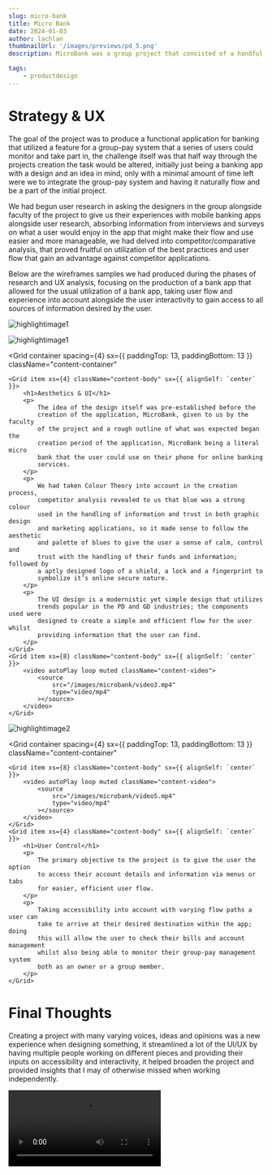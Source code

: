 ```yaml
---
slug: micro-bank
title: Micro Bank
date: 2024-01-03
author: lachlan
thumbnailUrl: '/images/previews/pd_5.png'
description: MicroBank was a group project that consisted of a handful of other designers given the task of producing a bank app that’s primary feature was having a form of a group-pay that a series of users that existed in the group itself would all be able to track and pay rent or bills and have it be visible to the group; the target demographic was typically people in university or other such shared living situations.

tags:
    - productdesign
---
```


<div className="centered">
<h1>Strategy & UX</h1>

<p>
    The goal of the project was to produce a functional application for banking
    that utilized a feature for a group-pay system that a series of users could
    monitor and take part in, the challenge itself was that half way through the
    projects creation the task would be altered, initially just being a banking
    app with a design and an idea in mind, only with a minimal amount of time
    left were we to integrate the group-pay system and having it naturally flow
    and be a part of the initial project.
</p>

<p>
    We had begun user research in asking the designers in the group alongside
    faculty of the project to give us their experiences with mobile banking apps
    alongside user research, absorbing information from interviews and surveys
    on what a user would enjoy in the app that might make their flow and use
    easier and more manageable, we had delved into competitor/comparative
    analysis, that proved fruitful on utilization of the best practices and user
    flow that gain an advantage against competitor applications.
</p>

<p>
    Below are the wireframes samples we had produced during the phases of
    research and UX analysis, focusing on the production of a bank app that
    allowed for the usual utilization of a bank app, taking user flow and
    experience into account alongside the user interactivity to gain access to
    all sources of information desired by the user.
</p>

</div>

![highlightimage1](/images/microbank/image1.png)

![highlightimage1](/images/microbank/image2.png)

<Grid
    container
    spacing={4}
    sx={{ paddingTop: 13, paddingBottom: 13 }}
    className="content-container"
>
    <Grid item xs={4} className="content-body" sx={{ alignSelf: `center` }}>
        <h1>Aesthetics & UI</h1>
        <p>
            The idea of the design itself was pre-established before the
            creation of the application, MicroBank, given to us by the faculty
            of the project and a rough outline of what was expected began the
            creation period of the application, MicroBank being a literal micro
            bank that the user could use on their phone for online banking
            services.
        </p>
        <p>
            We had taken Colour Theory into account in the creation process,
            competitor analysis revealed to us that blue was a strong colour
            used in the handling of information and trust in both graphic design
            and marketing applications, so it made sense to follow the aesthetic
            and palette of blues to give the user a sense of calm, control and
            trust with the handling of their funds and information; followed by
            a aptly designed logo of a shield, a lock and a fingerprint to
            symbolize it’s online secure nature.
        </p>
        <p>
            The UI design is a modernistic yet simple design that utilizes
            trends popular in the PD and GD industries; the components used were
            designed to create a simple and efficient flow for the user whilst
            providing information that the user can find.
        </p>
    </Grid>
    <Grid item xs={8} className="content-body" sx={{ alignSelf: `center` }}>
        <video autoPlay loop muted className="content-video">
            <source
                src="/images/microbank/video3.mp4"
                type="video/mp4"
            ></source>
        </video>
    </Grid>
</Grid>

![highlightimage2](/images/microbank/image4.png)

<Grid
    container
    spacing={4}
    sx={{ paddingTop: 13, paddingBottom: 13 }}
    className="content-container"
>
    <Grid item xs={8} className="content-body" sx={{ alignSelf: `center` }}>
        <video autoPlay loop muted className="content-video">
            <source
                src="/images/microbank/video5.mp4"
                type="video/mp4"
            ></source>
        </video>
    </Grid>
    <Grid item xs={4} className="content-body" sx={{ alignSelf: `center` }}>
        <h1>User Control</h1>
        <p>
            The primary objective to the project is to give the user the option
            to access their account details and information via menus or tabs
            for easier, efficient user flow.
        </p>
        <p>
            Taking accessibility into account with varying flow paths a user can
            take to arrive at their desired destination within the app; doing
            this will allow the user to check their bills and account management
            whilst also being able to monitor their group-pay management system
            both as an owner or a group member.
        </p>
    </Grid>
</Grid>

<div className="centered">
    <h1>Final Thoughts</h1>
    <p>
        Creating a project with many varying voices, ideas and opinions was a
        new experience when designing something, it streamlined a lot of the
        UI/UX by having multiple people working on different pieces and
        providing their inputs on accessibility and interactivity, it helped
        broaden the project and provided insights that I may of otherwise missed
        when working independently.
    </p>
</div>

<video controls className="content-video">
    <source src="/images/microbank/video6.mp4" type="video/mp4"></source>
</video>

